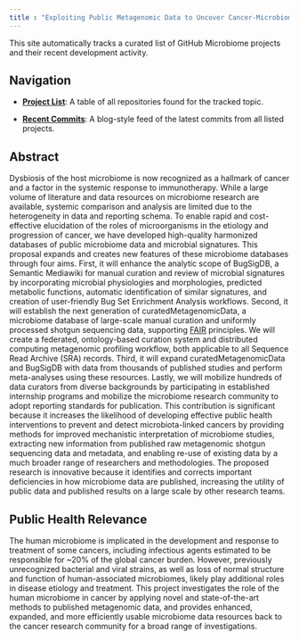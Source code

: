 ```yaml
---
title : "Exploiting Public Metagenomic Data to Uncover Cancer-Microbiome Relationships"
---
```


This site automatically tracks a curated list of GitHub Microbiome projects and their recent development activity.

## Navigation

* **[Project List](./projects.html)**: A table of all repositories found for the tracked topic.

* **[Recent Commits](./commit_log.html)**: A blog-style feed of the latest commits from all listed projects.

## Abstract
 Dysbiosis of the host microbiome is now recognized as a hallmark of cancer and a factor in the systemic response to immunotherapy. While a large volume of literature and data resources on microbiome research are available, systemic comparison and analysis are limited due to the heterogeneity in data and reporting schema. To enable rapid and cost-effective elucidation of the roles of microorganisms in the etiology and progression of cancer, we have developed high-quality harmonized databases of public microbiome data and microbial signatures. This proposal expands and creates new features of these microbiome databases through four aims. First, it will enhance the analytic scope of BugSigDB, a Semantic Mediawiki for manual curation and review of microbial signatures by incorporating microbial physiologies and morphologies, predicted metabolic functions, automatic identification of similar signatures, and creation of user-friendly Bug Set Enrichment Analysis workflows. Second, it will establish the next generation of curatedMetagenomicData, a microbiome database of large-scale manual curation and uniformly processed shotgun sequencing data, supporting [FAIR](https://datascience.nih.gov/data-ecosystem) principles. We will create a federated, ontology-based curation system and distributed computing metagenomic profiling workflow, both applicable to all Sequence Read Archive (SRA) records. Third, it will expand curatedMetagenomicData and BugSigDB with data from thousands of published studies and perform meta-analyses using these resources. Lastly, we will mobilize hundreds of data curators from diverse backgrounds by participating in established internship programs and mobilize the microbiome research community to adopt reporting standards for publication. This contribution is significant because it increases the likelihood of developing effective public health interventions to prevent and detect microbiota-linked cancers by providing methods for improved mechanistic interpretation of microbiome studies, extracting new information from published raw metagenomic shotgun sequencing data and metadata, and enabling re-use of existing data by a much broader range of researchers and methodologies. The proposed research is innovative because it identifies and corrects important deficiencies in how microbiome data are published, increasing the utility of public data and published results on a large scale by other research teams.

## Public Health Relevance
The human microbiome is implicated in the development and response to treatment of some cancers, including infectious agents estimated to be responsible for ~20% of the global cancer burden. However, previously unrecognized bacterial and viral strains, as well as loss of normal structure and function of human-associated microbiomes, likely play additional roles in disease etiology and treatment. This project investigates the role of the human microbiome in cancer by applying novel and state-of-the-art methods to published metagenomic data, and provides enhanced, expanded, and more efficiently usable microbiome data resources back to the cancer research community for a broad range of investigations.
